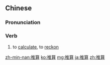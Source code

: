 ==Chinese==
{{zh-forms}}

===Pronunciation===
{{zh-pron
|m=tuīsuàn
|c=teoi1 syun3
|h=pfs=chhûi-son/thûi-son
|mn=thui-soàn/qz,tw,xm:thui-sǹg/zz:thui-sùiⁿ/twvk:chhui-sǹg/zz:chhui-soàn
|cat=v
}}

===Verb===
{{zh-verb}}

# to [[calculate]], to [[reckon]]

{{zh-cat|Advanced}}

[[zh-min-nan:推算]]
[[ko:推算]]
[[mg:推算]]
[[ja:推算]]
[[zh:推算]]